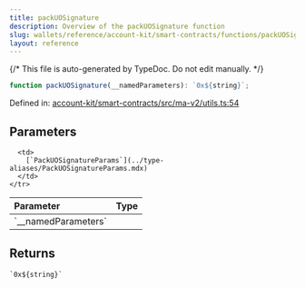 ```yaml
---
title: packUOSignature
description: Overview of the packUOSignature function
slug: wallets/reference/account-kit/smart-contracts/functions/packUOSignature
layout: reference
---
```


{/* This file is auto-generated by TypeDoc. Do not edit manually. */}

```ts
function packUOSignature(__namedParameters): `0x${string}`;
```

Defined in: [account-kit/smart-contracts/src/ma-v2/utils.ts:54](https://github.com/alchemyplatform/aa-sdk/blob/dc58c113ff1eeb06d4b3f76c505cbbaad47db8fc/account-kit/smart-contracts/src/ma-v2/utils.ts#L54)

## Parameters

<table>
  <thead>
    <tr>
      <th align="left">Parameter</th>
      <th align="left">Type</th>
    </tr>
  </thead>

  <tbody>
    <tr>
      <td>
        `__namedParameters`
      </td>

      <td>
        [`PackUOSignatureParams`](../type-aliases/PackUOSignatureParams.mdx)
      </td>
    </tr>

  </tbody>
</table>

## Returns

`` `0x${string}` ``
